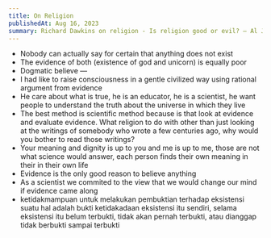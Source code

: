 ```yaml
---
title: On Religion
publishedAt: Aug 16, 2023
summary: Richard Dawkins on religion - Is religion good or evil? — Al Jazeera English
---
```


- Nobody can actually say for certain that anything does not exist
- The evidence of both (existence of god and unicorn) is equally poor
- Dogmatic believe —
- I had like to raise consciousness in a gentle civilized way using rational argument from evidence
- He care about what is true, he is an educator, he is a scientist, he want people to understand the truth about the universe in which they live
- The best method is scientific method because is that look at evidence and evaluate evidence. What religion to do with other than just looking at the writings of somebody who wrote a few centuries ago, why would you bother to read those writings?
- Your meaning and dignity is up to you and me is up to me, those are not what science would answer, each person finds their own meaning in their in their own life
- Evidence is the only good reason to believe anything
- As a scientist we commited to the view that we would change our mind if evidence came along
- ketidakmampuan untuk melakukan pembuktian terhadap eksistensi suatu hal adalah bukti ketidakadaan eksistensi itu sendiri, selama eksistensi itu belum terbukti, tidak akan pernah terbukti, atau dianggap tidak berbukti sampai terbukti
